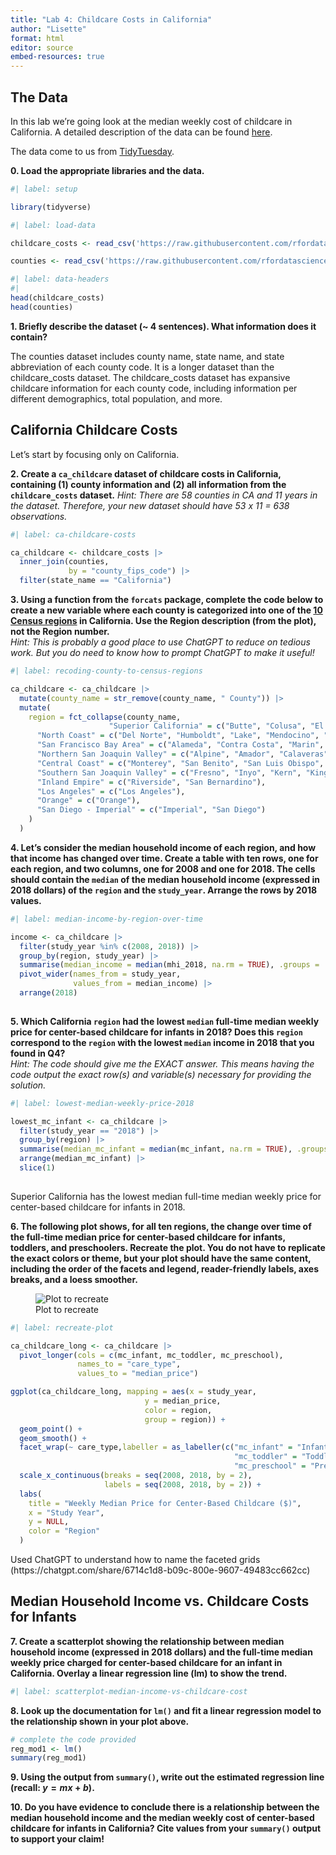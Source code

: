 ```yaml
---
title: "Lab 4: Childcare Costs in California"
author: "Lisette"
format: html
editor: source
embed-resources: true
---
```


## The Data

In this lab we're going look at the median weekly cost of childcare in
California. A detailed description of the data can be found [here](https://github.com/rfordatascience/tidytuesday/blob/master/data/2023/2023-05-09/readme.md).

The data come to us from [TidyTuesday](https://github.com/rfordatascience/tidytuesday).

**0. Load the appropriate libraries and the data.**

```r
#| label: setup

library(tidyverse)

```

```r
#| label: load-data

childcare_costs <- read_csv('https://raw.githubusercontent.com/rfordatascience/tidytuesday/master/data/2023/2023-05-09/childcare_costs.csv')

counties <- read_csv('https://raw.githubusercontent.com/rfordatascience/tidytuesday/master/data/2023/2023-05-09/counties.csv')

```


```r
#| label: data-headers
#| 
head(childcare_costs)
head(counties)

```

**1. Briefly describe the dataset (~ 4 sentences). What information does it contain?**

The counties dataset includes county name, state name, and state abbreviation of each county code. It is a longer dataset than the childcare_costs dataset. The childcare_costs dataset has expansive childcare information for each county code, including information per different demographics, total population, and more. 

## California Childcare Costs

Let's start by focusing only on California. 

**2. Create a `ca_childcare` dataset of childcare costs in California, containing (1) county information and (2) all information from the `childcare_costs` dataset.** 
*Hint: There are 58 counties in CA and 11 years in the dataset. Therefore, your new dataset should have 53 x 11 = 638 observations.*

```r
#| label: ca-childcare-costs

ca_childcare <- childcare_costs |>
  inner_join(counties,
             by = "county_fips_code") |>
  filter(state_name == "California")

```

**3. Using a function from the `forcats` package, complete the code below to create a new variable where each county is categorized into one of the [10 Census regions](https://census.ca.gov/regions/) in California. Use the Region description (from the plot), not the Region number.**  
*Hint: This is probably a good place to use ChatGPT to reduce on tedious work. But you do need to know how to prompt ChatGPT to make it useful!*

```r
#| label: recoding-county-to-census-regions

ca_childcare <- ca_childcare |> 
  mutate(county_name = str_remove(county_name, " County")) |>
  mutate(
    region = fct_collapse(county_name,
                      "Superior California" = c("Butte", "Colusa", "El Dorado", "Glenn", "Lassen", "Modoc", "Nevada", "Placer", "Plumas", "Sacramento", "Shasta", "Sierra", "Siskiyou", "Sutter", "Tehama", "Yolo", "Yuba"),
      "North Coast" = c("Del Norte", "Humboldt", "Lake", "Mendocino", "Napa", "Sonoma", "Trinity"),
      "San Francisco Bay Area" = c("Alameda", "Contra Costa", "Marin", "San Francisco", "San Mateo", "Santa Clara", "Solano"),
      "Northern San Joaquin Valley" = c("Alpine", "Amador", "Calaveras", "Madera", "Mariposa", "Merced", "Mono", "San Joaquin", "Stanislaus", "Tuolumne"),
      "Central Coast" = c("Monterey", "San Benito", "San Luis Obispo", "Santa Barbara", "Santa Cruz", "Ventura"),
      "Southern San Joaquin Valley" = c("Fresno", "Inyo", "Kern", "Kings", "Tulare"),
      "Inland Empire" = c("Riverside", "San Bernardino"),
      "Los Angeles" = c("Los Angeles"),
      "Orange" = c("Orange"),
      "San Diego - Imperial" = c("Imperial", "San Diego")
    )
  )
```


**4. Let's consider the median household income of each region, and how that income has changed over time. Create a table with ten rows, one for each region, and two columns, one for 2008 and one for 2018. The cells should contain the `median` of the median household income (expressed in 2018 dollars) of the `region` and the `study_year`. Arrange the rows by 2018 values.**

```r
#| label: median-income-by-region-over-time

income <- ca_childcare |>
  filter(study_year %in% c(2008, 2018)) |>
  group_by(region, study_year) |>
  summarise(median_income = median(mhi_2018, na.rm = TRUE), .groups = 'drop') |>
  pivot_wider(names_from = study_year,
              values_from = median_income) |>
  arrange(2018)
  
```


**5. Which California `region` had the lowest `median` full-time median weekly price for center-based childcare for infants in 2018? Does this `region` correspond to the `region` with the lowest `median` income in 2018 that you found in Q4?**  
*Hint: The code should give me the EXACT answer. This means having the code output the exact row(s) and variable(s) necessary for providing the solution.*

```r
#| label: lowest-median-weekly-price-2018

lowest_mc_infant <- ca_childcare |>
  filter(study_year == "2018") |>
  group_by(region) |>
  summarise(median_mc_infant = median(mc_infant, na.rm = TRUE), .groups = 'drop') |>
  arrange(median_mc_infant) |>
  slice(1)
  
```

Superior California has the lowest median full-time median weekly price for center-based childcare for infants in 2018.

**6. The following plot shows, for all ten regions, the change over time of the full-time median price for center-based childcare for infants, toddlers, and preschoolers. Recreate the plot. You do not have to replicate the exact colors or theme, but your plot should have the same content, including the order of the facets and legend, reader-friendly labels, axes breaks, and a loess smoother.**

![Plot to recreate](https://atheobold.github.io/groupworthy-data-science/labs/instructions/images/lab-4-recreate-plot.png)

```r
#| label: recreate-plot

ca_childcare_long <- ca_childcare |> 
  pivot_longer(cols = c(mc_infant, mc_toddler, mc_preschool),
               names_to = "care_type",
               values_to = "median_price")

ggplot(ca_childcare_long, mapping = aes(x = study_year, 
                              y = median_price,
                              color = region, 
                              group = region)) +
  geom_point() +
  geom_smooth() +
  facet_wrap(~ care_type,labeller = as_labeller(c("mc_infant" = "Infants",
                                                  "mc_toddler" = "Toddlers",
                                                  "mc_preschool" = "Preshool"))) +
  scale_x_continuous(breaks = seq(2008, 2018, by = 2), 
                     labels = seq(2008, 2018, by = 2)) +
  labs(
    title = "Weekly Median Price for Center-Based Childcare ($)",
    x = "Study Year",
    y = NULL,
    color = "Region"
  ) 

```
Used ChatGPT to understand how to name the faceted grids (https://chatgpt.com/share/6714c1d8-b09c-800e-9607-49483cc662cc)

## Median Household Income vs. Childcare Costs for Infants

**7. Create a scatterplot showing the relationship between median household income (expressed in 2018 dollars) and the full-time median weekly price charged for center-based childcare for an infant in California. Overlay a linear regression line (lm) to show the trend.**

```r
#| label: scatterplot-median-income-vs-childcare-cost

```

**8. Look up the documentation for `lm()` and fit a linear regression model to the relationship shown in your plot above.**

```r
# complete the code provided
reg_mod1 <- lm()
summary(reg_mod1)
```

**9. Using the output from `summary()`, write out the estimated regression line (recall: $y = mx + b$).**

**10. Do you have evidence to conclude there is a relationship between the median household income and the median weekly cost of center-based childcare for infants in California? Cite values from your `summary()` output to support your claim!**
